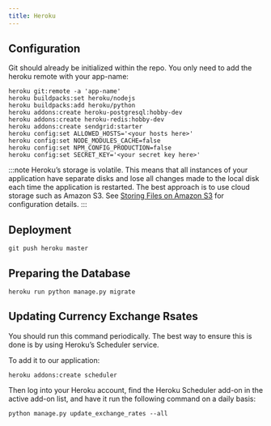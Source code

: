 ```yaml
---
title: Heroku
---
```


## Configuration

Git should already be initialized within the repo. You only need to add the heroku remote with your app-name:

```shell
heroku git:remote -a 'app-name'
heroku buildpacks:set heroku/nodejs
heroku buildpacks:add heroku/python
heroku addons:create heroku-postgresql:hobby-dev
heroku addons:create heroku-redis:hobby-dev
heroku addons:create sendgrid:starter
heroku config:set ALLOWED_HOSTS='<your hosts here>'
heroku config:set NODE_MODULES_CACHE=false
heroku config:set NPM_CONFIG_PRODUCTION=false
heroku config:set SECRET_KEY='<your secret key here>'
```

:::note
Heroku’s storage is volatile. This means that all instances of your application have separate disks and lose all changes made to the local disk each time the application is restarted. The best approach is to use cloud storage such as Amazon S3. See [Storing Files on Amazon S3](s3.md) for configuration details.
:::


## Deployment

```shell
git push heroku master
```


## Preparing the Database

```shell
heroku run python manage.py migrate
```


## Updating Currency Exchange Rsates

You should run this command periodically. The best way to ensure this is done is by using Heroku’s Scheduler service. 

To add it to our application:

```shell
heroku addons:create scheduler
```

Then log into your Heroku account, find the Heroku Scheduler add-on in the active add-on list, and have it run the following command on a daily basis:

```shell
python manage.py update_exchange_rates --all
```
